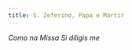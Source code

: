 ```yaml
---
title: S. Zeferino, Papa e Mártir
---
```


<em>Como na Missa Si díligis me</em>


<LinkCard
  href="/missal/comum/sumospontifices"
  title="Um ou Muitos Sumos Pontífices - Missa Si díligis me"
/>
